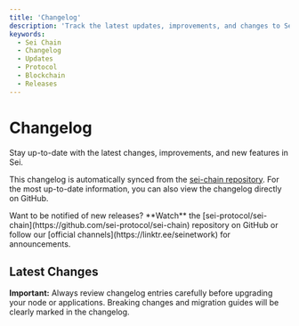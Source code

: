 ```yaml
---
title: 'Changelog'
description: 'Track the latest updates, improvements, and changes to Sei Chain. Stay informed about new features, bug fixes, and protocol upgrades.'
keywords:
  - Sei Chain
  - Changelog
  - Updates
  - Protocol
  - Blockchain
  - Releases
---
```



# Changelog

Stay up-to-date with the latest changes, improvements, and new features in Sei.

<Callout type="info">This changelog is automatically synced from the [sei-chain repository](https://github.com/sei-protocol/sei-chain/blob/main/CHANGELOG.md). For the most up-to-date information, you can also view the changelog directly on GitHub.</Callout>

<Callout emoji="🔔" title="Stay Updated">
  Want to be notified of new releases? **Watch** the [sei-protocol/sei-chain](https://github.com/sei-protocol/sei-chain) repository on GitHub or follow our [official channels](https://linktr.ee/seinetwork) for announcements.
</Callout>

## Latest Changes

<RemoteChangelog />

<Callout type="warning">**Important:** Always review changelog entries carefully before upgrading your node or applications. Breaking changes and migration guides will be clearly marked in the changelog.</Callout>
